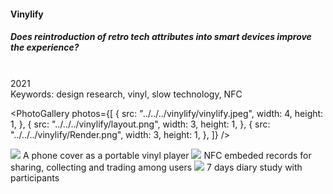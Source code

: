 
<TextLayout>
  <h4>Vinylify</h4>
  <h5>
    Does reintroduction of retro tech attributes into smart devices improve the
    experience?
  </h5>
  <br />
  2021 <br />
  Keywords: design research, vinyl, slow technology, NFC
</TextLayout>

<PhotoGallery
  photos={[
    {
      src: "../../../vinylify/vinylify.jpeg",
      width: 4,
      height: 1,
    },
    {
      src: "../../../vinylify/layout.png",
      width: 3,
      height: 1,
    },
    {
      src: "../../../vinylify/Render.png",
      width: 3,
      height: 1,
    },
  ]}
/>

<TextLayout>

<Title>
  <b>Prototype</b>
</Title>
<img src="../../../vinylify/vinylify2.jpg" />
<Annotation>A phone cover as a portable vinyl player</Annotation>
<img src="../../../vinylify/vinyl.jpeg" />
<Annotation>
  NFC embeded records for sharing, collecting and trading among users
</Annotation>

<Title>
  <b>Research Methods - Diary Study</b>
</Title>
<img src="../../../vinylify/user.png" />
<Annotation>7 days diary study with participants</Annotation>
</TextLayout>
